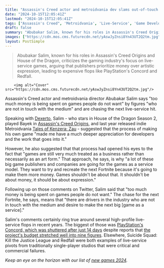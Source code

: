 ```yaml
---
title: "Assassin's Creed actor and metroidvania dev slams out-of-touch execs chasing the live-service dragon: 'Too much money is being spent on games people do not want'"
date: "2024-10-15T12:05:41Z"
lastmod: "2024-10-15T12:05:41Z"
tags: ["Assassin's Creed", 'Metroidvania', 'Live-Service', 'Game Development', 'Indie Games', 'Fortnite', 'PlayStation', 'Concord', 'Suicide Squad: Kill the Justice League', 'Redfall']
draft: false
summary: "Abubakar Salim, known for his roles in Assassin's Creed Origins and House of the Dragon, criticizes the gaming industry's focus on live-service games, arguing that publishers prioritize money over artistic expression, leading to expensive flops like PlayStation's Concord and Redfall."
images: ["https://cdn.mos.cms.futurecdn.net/yAswJyZnsi8Yn43UT2Q2tm.jpg"]
layout: PostSimple
---
```

> Abubakar Salim, known for his roles in Assassin's Creed Origins and House of the Dragon, criticizes the gaming industry's focus on live-service games, arguing that publishers prioritize money over artistic expression, leading to expensive flops like PlayStation's Concord and Redfall.


        <img alt="Cover" src="https://cdn.mos.cms.futurecdn.net/yAswJyZnsi8Yn43UT2Q2tm.jpg"/>
        
Assassin's Creed actor and metroidvania director Abubakar Salim says "too much money is being spent on games people do not want" by figures "who are not in touch with the medium" and are chasing the next live-service hit.

Speaking with [Dexerto](https://www.dexerto.com/gaming/house-of-the-dragon-star-thinks-publishers-need-to-stop-trying-to-recreate-the-next-fortnite-2943946/), Salim - who stars in House of the Dragon Season 2, played Bayek in [Assassin's Creed Origins](https://www.gamesradar.com/assassins-creed-origins-guide-walkthrough/), and last year released indie Metroidvania [Tales of Kenzera: Zau](https://www.gamesradar.com/tales-of-kenzera-zau-interview-december-2023/) - suggested that the process of making his own game "made me have a much deeper appreciation for developers and the work that goes into it."

However, he also suggested that that process had opened his eyes to the fact that "games are still very much treated as a business rather than necessarily as an art form." That approach, he says, is why "a lot of these big game publishers and companies are going for the games as a service model. They want to try and recreate the next Fortnite because it's going to make them more money. Games shouldn't be about that. It shouldn't be about money, it should be about expression."

Following up on those comments on Twitter, Salim said that "too much money is being spent on games people do not want." The chase for the next Fortnite, he says, means that "there are drivers in the industry who are not in touch with the medium and desire to make the next big [game as a service]."

Salim's comments certainly ring true around several high-profile live-service flops in recent years. The biggest of those was [PlayStation's Concord, which was shuttered after just 14 days](https://www.gamesradar.com/games/fps/thank-you-team-we-made-something-awesome-concord-developers-mourn-the-failed-fps-that-playstation-pulled-the-plug-on-after-just-14-days/) despite reports that [the project's budget stretched well into nine figures](https://www.gamesradar.com/games/fps/claims-that-concord-cost-dollar400-million-are-inaccurate-according-to-fan-analysis-that-claims-sonys-ill-fated-hero-shooter-was-a-dollar150-million-game-failure/). Elsewhere, Suicide Squad: Kill the Justice League and Redfall were both examples of live-service pivots from traditionally single-player studios that were critical and commercial failures.

*Keep an eye on the horizon with our list of *[<em>new games 2024</em>](https://www.gamesradar.com/video-game-release-dates/)*.*
        